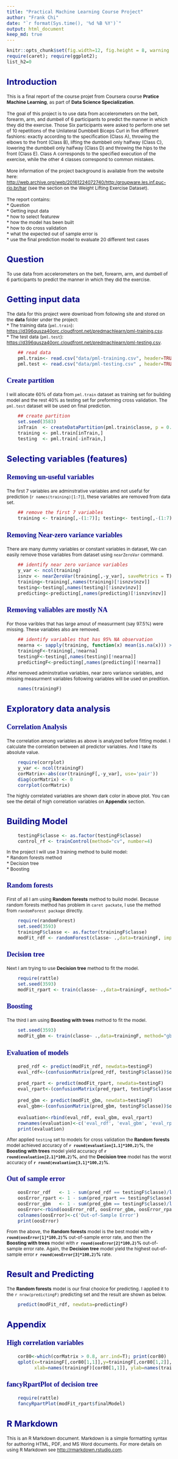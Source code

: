 ---
title: "Practical Machine Learning Course Project"
author: "Frank Chi"
date: "`r format(Sys.time(), '%d %B %Y')`"
output: html_document
keep_md: true
---
<style type="text/css">
body{ /* Normal  */
      font-size: 12px;
  }
td {  /* Table  */
  font-size: 12px;
}
h1.title {
  font-size: 38px;
  color: DarkRed;
}
h1 { /* Header 1 */
  font-size: 28px;
  color: DarkBlue;
}
h2 { /* Header 2 */
    font-size: 22px;
  color: DarkBlue;
}
h3 { /* Header 3 */
  font-size: 18px;
  font-family: "Times New Roman", Times, serif;
  color: DarkBlue;
}
code.r{ /* Code block */
    font-size: 12px;
}
pre { /* Code block - determines code spacing between lines */
    font-size: 14px;
}
</style>

```{r setup, include=TRUE, warning = FALSE, message = FALSE}
knitr::opts_chunk$set(fig.width=12, fig.height = 8, warning = FALSE, message = FALSE)
require(caret); require(ggplot2);
list_h2=0
```

## Introduction
This is a final report of the course projet from Coursera course **Pratice Machine Learning**, as part of **Data Science Specialization**.<br/>  
The goal of this project is to use data from accelerometers on the belt, forearm, arm, and dumbell of 6 participants to predict the manner in which they did the exercise. Those Six participants were asked to perform one set of 10 repetitions of the Unilateral Dumbbell Biceps Curl in five different fashions: exactly according to the specification (Class A), throwing the elbows to the front (Class B), lifting the dumbbell only halfway (Class C), lowering the dumbbell only halfway (Class D) and throwing the hips to the front (Class E). Class A corresponds to the specified execution of the exercise, while the other 4 classes correspond to common mistakes.   
<br/>
More information of the project background is available from the website here: <http://web.archive.org/web/20161224072740/http:/groupware.les.inf.puc-rio.br/har> (see the section on the Weight Lifting Exercise Dataset).  
</br>
The report contains:<br/>
* Question  
* Getting input data  
* how to select featurew  
* how the model has been built  
* how to do cross validation  
* what the expected out of sample error is  
* use the final prediction model to evaluate 20 different test cases  

## Question
To use data from accelerometers on the belt, forearm, arm, and dumbell of 6 participants to predict the manner in which they did the exercise.

## Getting input data
The data for this project were download from following site and stored on the **data** folder under the project:<br/>
* The training data (`pml.train`): <https://d396qusza40orc.cloudfront.net/predmachlearn/pml-training.csv>.  
* The test data (`pml.test`): <https://d396qusza40orc.cloudfront.net/predmachlearn/pml-testing.csv>.  

```{r gettingdata, echo=FALSE}
    ## read data
    pml.train<- read.csv("data/pml-training.csv", header=TRUE, sep=",", stringsAsFactors=FALSE, na.strings = c("","NA","#DIV/0!"))
    pml.test <- read.csv("data/pml-testing.csv" , header=TRUE, sep=",", stringsAsFactors=FALSE, na.strings = c("","NA","#DIV/0!"))
```

### Create partition
I will allocate 60% of data from `pml.train` dataset as training set for building model and the rest 40% as testing set for preforming cross validation. 
The `pml.test` dataset will be used on final prediction. 
```{r partition, echo=TRUE}
    ## create partition
    set.seed(3583)
    inTrain  <- createDataPartition(pml.train$classe, p = 0.6)[[1]]
    training <- pml.train[inTrain,]
    testing  <- pml.train[-inTrain,]
```

## Selecting variables (features)
### Removing un-useful variables
The first 7 variables are adminstrative variables amd not useful for prediction (`r names(training)[1:7]`), these variables are removed from data set.

```{r cleandata, echo=TRUE}
    ## remove the first 7 variables
    training <- training[,-(1:7)]; testing<- testing[,-(1:7)]; predicting  <- pml.test[,-(1:7)]
```

### Removing Near-zero variance variables
There are many dummy variables or constant variables in dataset, We can easily remove those variables from dataset using `nearZeroVar` command.  

```{r nzv, echo=TRUE}
    ## identify near zero variance variables
    y_var <- ncol(training)
    isnzv <- nearZeroVar(training[,-y_var], saveMetrics = T)
    training<-training[,names(training)[!isnzv$nzv]]
    testing<-testing[,names(testing)[!isnzv$nzv]]
    predicting<-predicting[,names(predicting)[!isnzv$nzv]]
```

### Removing valiables are mostly NA
For those varibles that has large amout of measurment (say 97.5%) were missing. These variables also are removed.

```{r na95, echo=TRUE}
    ## identify variables that has 95% NA observation
    nearna <- sapply(training, function(x) mean(is.na(x))) > 0.975
    trainingF<-training[,!nearna]
    testingF<-testing[,names(testing)[!nearna]]
    predictingF<-predicting[,names(predicting)[!nearna]]
```

After removed adminstrative variables, near zero variance variables, and missing measurment variables following variables will be used on predition.
```{r echo=FALSE}
    names(trainingF)
```

## Exploratory data analysis 
### Correlation Analysis
The correlation among variables as above is analyzed before fitting model. I calculate the correlation between all predictor variables. And I take its absolute value. 
```{r analysis, echo=TRUE}
    require(corrplot)
    y_var <- ncol(trainingF)
    corMatrix<-abs(cor(trainingF[,-y_var], use='pair'))
    diag(corMatrix) <- 0
    corrplot(corMatrix)
```

The highly correlated variables are shown dark color in above plot. 
You can see the detail of high correlation variables on **Appendix** section.


## Building Model
```{r echo=FALSE}
    testingF$classe <- as.factor(testingF$classe)
    control_rf <- trainControl(method="cv", number=4)
```
In the project I will use 3 training method to build model:  
* Random forests method  
* Decision tree  
* Boosting  

### Random forests
First of all I am using **Random forests** method to build model. Because random forests method has problem in `caret packate`, 
I use the method from `randomForest package` directly. 
```{r rdf, echo=TRUE}
    require(randomForest)
    set.seed(3593)
    trainingF$classe <- as.factor(trainingF$classe)
    modFit_rdf <- randomForest(classe~ .,data=trainingF, importance=FALSE)
```

### Decision tree
Next I am trying to use **Decision tree** method to fit the model.

```{r fit_rpart, echo=TRUE}
    require(rattle)
    set.seed(3593)
    modFit_rpart <- train(classe~ .,data=trainingF, method="rpart", trControl=control_rf)
```

### Boosting
The third I am using **Boosting with trees** method to fit the model.

```{r boosting, echo=TRUE}
    set.seed(3593)
    modFit_gbm <- train(classe~ .,data=trainingF, method="gbm", trControl=control_rf, verbose=FALSE)
```

### Evaluation of models
```{r evaluation, echo=FALSE}
    pred_rdf <- predict(modFit_rdf, newdata=testingF)
    eval_rdf<-(confusionMatrix(pred_rdf, testingF$classe))$overall

    pred_rpart <- predict(modFit_rpart, newdata=testingF)
    eval_rpart<-(confusionMatrix(pred_rpart, testingF$classe))$overall
    
    pred_gbm <- predict(modFit_gbm, newdata=testingF)
    eval_gbm<-(confusionMatrix(pred_gbm, testingF$classe))$overall
    
    evaluation<-rbind(eval_rdf, eval_gbm, eval_rpart)
    rownames(evaluation)<-c('eval_rdf', 'eval_gbm', 'eval_rpart')
    print(evaluation)
```

After applied `testing` set to models for cross validation the **Random forests** model 
achieved accuracy of **`r round(evaluation[1,1]*100,2)`%**, the **Boosting with trees** model 
yield accuracy of **`r round(evaluation[2,1]*100,2)`%**, and the **Decision tree** model 
has the worst accuracy of **`r round(evaluation[3,1]*100,2)`%**.

### Out of sample error
```{r outofsample, echo=FALSE}
    oosError_rdf   <- 1 - sum(pred_rdf == testingF$classe)/length(pred_rdf)
    oosError_rpart <- 1 - sum(pred_rpart == testingF$classe)/length(pred_rpart)
    oosError_gbm   <- 1 - sum(pred_gbm == testingF$classe)/length(pred_gbm)
    oosError<-rbind(oosError_rdf, oosError_gbm, oosError_rpart)
    colnames(oosError)<-c('Out-of-Sample Error')
    print(oosError)
```

From the above, the **Random forests** model is the best model with **`r round(oosError[1]*100,2)`%** out-of-sample error rate,
and then the **Boosting with trees** model with **`r round(oosError[2]*100,2)`%** out-of-sample error rate.
Again, the **Decision tree** model yield the highest out-of-sample error **`r round(oosError[3]*100,2)`%** rate.

## Result and Predicting
The **Random forests** model is our final chooice for predicting.
I applied it to the `r nrow(predictingF)` predicting set and the result are shown as below.
```{r result, echo=TRUE}
    predict(modFit_rdf, newdata=predictingF)
```

## Appendix
### High correlation variables
```{r analysis2, echo=TRUE}
    cor80<-which(corMatrix > 0.8, arr.ind=T); print(cor80)
    qplot(x=trainingF[,cor80[1,1]],y=trainingF[,cor80[1,2]], color=trainingF$classe,
          xlab=names(trainingF)[cor80[1,1]], ylab=names(trainingF)[cor80[1,2]])
```

### fancyRpartPlot of decision tree
```{r fit_rpart2, echo=TRUE}
    require(rattle)
    fancyRpartPlot(modFit_rpart$finalModel)
```

## R Markdown

This is an R Markdown document. Markdown is a simple formatting syntax for authoring HTML, PDF, and MS Word documents. For more details on using R Markdown see <http://rmarkdown.rstudio.com>.

